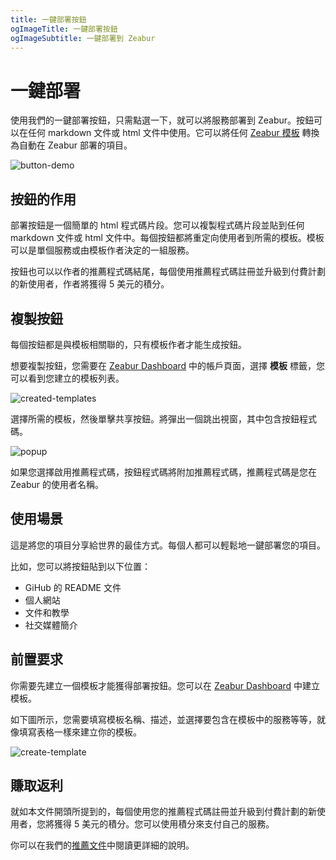 ```yaml
---
title: 一鍵部署按鈕
ogImageTitle: 一鍵部署按鈕
ogImageSubtitle: 一鍵部署到 Zeabur
---
```



# 一鍵部署

使用我們的一鍵部署按鈕，只需點選一下，就可以將服務部署到 Zeabur。按鈕可以在任何 markdown 文件或 html 文件中使用。它可以將任何 [Zeabur 模板](https://zeabur.com/templates) 轉換為自動在 Zeabur 部署的項目。

![button-demo](/deploy/button/button-demo.png)

## 按鈕的作用

部署按鈕是一個簡單的 html 程式碼片段。您可以複製程式碼片段並貼到任何 markdown 文件或 html 文件中。每個按鈕都將重定向使用者到所需的模板。模板可以是單個服務或由模板作者決定的一組服務。

按鈕也可以以作者的推薦程式碼結尾，每個使用推薦程式碼註冊並升級到付費計劃的新使用者，作者將獲得 5 美元的積分。

## 複製按鈕

每個按鈕都是與模板相關聯的，只有模板作者才能生成按鈕。

想要複製按鈕，您需要在 [Zeabur Dashboard](https://dash.zeabur.com/account) 中的帳戶頁面，選擇 **模板** 標籤，您可以看到您建立的模板列表。

![created-templates](/deploy/button/created-templates.png)

選擇所需的模板，然後單擊共享按鈕。將彈出一個跳出視窗，其中包含按鈕程式碼。

![popup](/deploy/button/popup.png)

如果您選擇啟用推薦程式碼，按鈕程式碼將附加推薦程式碼，推薦程式碼是您在 Zeabur 的使用者名稱。

## 使用場景

這是將您的項目分享給世界的最佳方式。每個人都可以輕鬆地一鍵部署您的項目。

比如，您可以將按鈕貼到以下位置：

- GiHub 的 README 文件
- 個人網站
- 文件和教學
- 社交媒體簡介

## 前置要求

你需要先建立一個模板才能獲得部署按鈕。您可以在 [Zeabur Dashboard](https://dash.zeabur.com/create-template) 中建立模板。

如下圖所示，您需要填寫模板名稱、描述，並選擇要包含在模板中的服務等等，就像填寫表格一樣來建立你的模板。

![create-template](/deploy/button/create-template.png)

## 賺取返利

就如本文件開頭所提到的，每個使用您的推薦程式碼註冊並升級到付費計劃的新使用者，您將獲得 5 美元的積分。您可以使用積分來支付自己的服務。

你可以在我們的[推薦文件](../billing/referral)中閱讀更詳細的說明。
